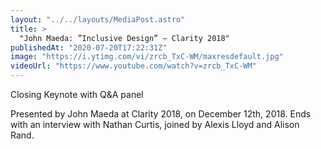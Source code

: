 ```yaml
---
layout: "../../layouts/MediaPost.astro"
title: >
  "John Maeda: ”Inclusive Design” — Clarity 2018"
publishedAt: "2020-07-20T17:22:31Z"
image: "https://i.ytimg.com/vi/zrcb_TxC-WM/maxresdefault.jpg"
videoUrl: "https://www.youtube.com/watch?v=zrcb_TxC-WM"
---
```


Closing Keynote with Q&A panel

Presented by John Maeda at Clarity 2018, on December 12th, 2018. Ends with an interview with Nathan Curtis, joined by Alexis Lloyd and Alison Rand.
